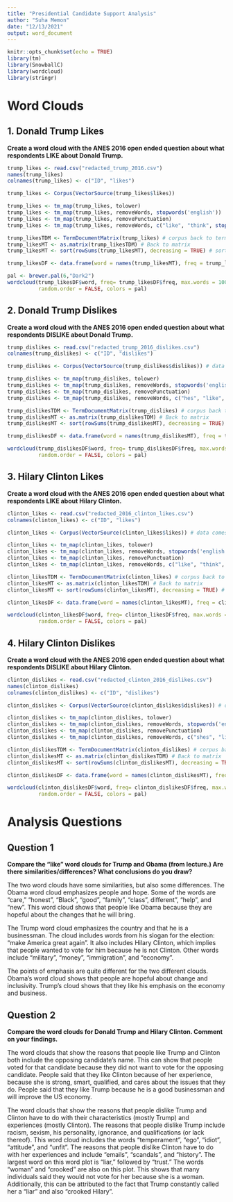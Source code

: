```yaml
---
title: "Presidential Candidate Support Analysis"
author: "Suha Memon"
date: "12/13/2021"
output: word_document
---
```


```r
knitr::opts_chunk$set(echo = TRUE)
library(tm)
library(SnowballC)
library(wordcloud)
library(stringr)
```

# Word Clouds

## 1. Donald Trump Likes

**Create a word cloud with the ANES 2016 open ended question about what respondents LIKE about Donald Trump.**

```r
trump_likes <- read.csv("redacted_trump_2016.csv")
names(trump_likes)
colnames(trump_likes) <- c("ID", "likes")

trump_likes <- Corpus(VectorSource(trump_likes$likes))

trump_likes <- tm_map(trump_likes, tolower)
trump_likes <- tm_map(trump_likes, removeWords, stopwords('english'))
trump_likes <- tm_map(trump_likes, removePunctuation)
trump_likes <- tm_map(trump_likes, removeWords, c("like", "think", stopwords('english')))

trump_likesTDM <- TermDocumentMatrix(trump_likes) # corpus back to term document matrix
trump_likesMT <- as.matrix(trump_likesTDM) # Back to matrix
trump_likesMT <- sort(rowSums(trump_likesMT), decreasing = TRUE) # sort by row sums

trump_likesDF <- data.frame(word = names(trump_likesMT), freq = trump_likesMT) # transform into dataframe

pal <- brewer.pal(6,"Dark2")
wordcloud(trump_likesDF$word, freq= trump_likesDF$freq, max.words = 100, 
          random.order = FALSE, colors = pal)
```


## 2. Donald Trump Dislikes

**Create a word cloud with the ANES 2016 open ended question about what respondents DISLIKE about Donald Trump.**

```r
trump_dislikes <- read.csv("redacted_trump_2016_dislikes.csv")
colnames(trump_dislikes) <- c("ID", "dislikes")

trump_dislikes <- Corpus(VectorSource(trump_dislikes$dislikes)) # data comes from a vector, so use VectorSource

trump_dislikes <- tm_map(trump_dislikes, tolower)
trump_dislikes <- tm_map(trump_dislikes, removeWords, stopwords('english'))
trump_dislikes <- tm_map(trump_dislikes, removePunctuation)
trump_dislikes <- tm_map(trump_dislikes, removeWords, c("hes", "like", "think", stopwords('english')))

trump_dislikesTDM <- TermDocumentMatrix(trump_dislikes) # corpus back to term document matrix
trump_dislikesMT <- as.matrix(trump_dislikesTDM) # Back to matrix
trump_dislikesMT <- sort(rowSums(trump_dislikesMT), decreasing = TRUE) # sort by row sums

trump_dislikesDF <- data.frame(word = names(trump_dislikesMT), freq = trump_dislikesMT) # transform into dataframe

wordcloud(trump_dislikesDF$word, freq= trump_dislikesDF$freq, max.words = 100, 
          random.order = FALSE, colors = pal)
```



## 3. Hilary Clinton Likes

**Create a word cloud with the ANES 2016 open ended question about what respondents LIKE about Hilary Clinton.**

```r
clinton_likes <- read.csv("redacted_2016_clinton_likes.csv")
colnames(clinton_likes) <- c("ID", "likes")

clinton_likes <- Corpus(VectorSource(clinton_likes$likes)) # data comes from a vector, so use VectorSource

clinton_likes <- tm_map(clinton_likes, tolower)
clinton_likes <- tm_map(clinton_likes, removeWords, stopwords('english'))
clinton_likes <- tm_map(clinton_likes, removePunctuation)
clinton_likes <- tm_map(clinton_likes, removeWords, c("like", "think", stopwords('english')))

clinton_likesTDM <- TermDocumentMatrix(clinton_likes) # corpus back to term document matrix
clinton_likesMT <- as.matrix(clinton_likesTDM) # Back to matrix
clinton_likesMT <- sort(rowSums(clinton_likesMT), decreasing = TRUE) # sort by row sums

clinton_likesDF <- data.frame(word = names(clinton_likesMT), freq = clinton_likesMT) # transform into dataframe

wordcloud(clinton_likesDF$word, freq= clinton_likesDF$freq, max.words = 100, 
          random.order = FALSE, colors = pal)
```


## 4. Hilary Clinton Dislikes

**Create a word cloud with the ANES 2016 open ended question about what respondents DISLIKE about Hilary Clinton.**

```r
clinton_dislikes <- read.csv("redacted_clinton_2016_dislikes.csv")
names(clinton_dislikes)
colnames(clinton_dislikes) <- c("ID", "dislikes")

clinton_dislikes <- Corpus(VectorSource(clinton_dislikes$dislikes)) # data comes from a vector, so use VectorSource

clinton_dislikes <- tm_map(clinton_dislikes, tolower)
clinton_dislikes <- tm_map(clinton_dislikes, removeWords, stopwords('english'))
clinton_dislikes <- tm_map(clinton_dislikes, removePunctuation)
clinton_dislikes <- tm_map(clinton_dislikes, removeWords, c("shes", "like", "think", "dont", stopwords('english')))

clinton_dislikesTDM <- TermDocumentMatrix(clinton_dislikes) # corpus back to term document matrix
clinton_dislikesMT <- as.matrix(clinton_dislikesTDM) # Back to matrix
clinton_dislikesMT <- sort(rowSums(clinton_dislikesMT), decreasing = TRUE) # sort by row sums

clinton_dislikesDF <- data.frame(word = names(clinton_dislikesMT), freq = clinton_dislikesMT) # transform into dataframe

wordcloud(clinton_dislikesDF$word, freq= clinton_dislikesDF$freq, max.words = 100, 
          random.order = FALSE, colors = pal)
```



# Analysis Questions


## Question 1

**Compare the "like" word clouds for Trump and Obama (from lecture.) Are there similarities/differences? What conclusions do you draw?**

The two word clouds have some similarities, but also some differences. The Obama word cloud emphasizes people and hope. Some of the words are "care," "honest", "Black", "good", "family", "class", different", "help", and "new". This word cloud shows that people like Obama because they are hopeful about the changes that he will bring.

The Trump word cloud emphasizes the country and that he is a businessman. The cloud includes words from his slogan for the election: "make America great again". It also includes Hilary Clinton, which implies that people wanted to vote for him because he is not Clinton. Other words include "military", "money", "immigration", and "economy". 

The points of emphasis are quite different for the two different clouds. Obama's word cloud shows that people are hopeful about change and inclusivity. Trump's cloud shows that they like his emphasis on the economy and business.


## Question 2

**Compare the word clouds for Donald Trump and Hilary Clinton. Comment on your findings.**

The word clouds that show the reasons that people like Trump and Clinton both include the opposing candidate's name. This can show that people voted for that candidate because they did not want to vote for the opposing candidate. People said that they like Clinton because of her experience, because she is strong, smart, qualified, and cares about the issues that they do. People said that they like Trump because he is a good businessman and will improve the US economy. 

The word clouds that show the reasons that people dislike Trump and Clinton have to do with their characteristics (mostly Trump) and experiences (mostly Clinton). The reasons that people dislike Trump include racism, sexism, his personality, ignorance, and qualifications (or lack thereof). This word cloud includes the words "temperament", "ego", "idiot", "attitude", and "unfit". The reasons that people dislike Clinton have to do with her experiences and include "emails", "scandals", and "history". The largest word on this word plot is "liar," followed by "trust." The words "woman" and "crooked" are also on this plot. This shows that many individuals said they would not vote for her because she is a woman. Additionally, this can be attributed to the fact that Trump constantly called her a "liar" and also "crooked Hilary". 
